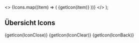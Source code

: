 


  <>
    {Icons.map((item) => (
      <IconItem
        name="demo"
        key={item}>
        {getIcon(item)}
      </IconItem>
    ))}
  </>
);

<Meta title="Icons" />

## Übersicht Icons

<IconGallery>
  <IconItem name="Close">{getIcon(IconClose)}</IconItem>
  <IconItem name="Clear">{getIcon(IconClear)}</IconItem>
  <IconItem name="Back">{getIcon(IconBack)}</IconItem>
</IconGallery>

<style>
  {`
  * {

`}
</style>
